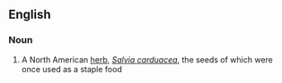 ==English==

===Noun===
{{en-noun|sg=[[thistle]] [[sage]]}}

# A North American [[herb]], ''[[Salvia carduacea]]'', the seeds of which were once used as a staple food